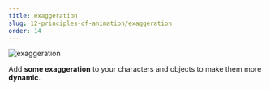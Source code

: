 ```yaml
---
title: exaggeration
slug: 12-principles-of-animation/exaggeration
order: 14
---
```


<SlideTemplate title="exaggeration">

![exaggeration](/gif/exageration.gif)

Add **some exaggeration** to your characters and objects to make them more
**dynamic**.

</SlideTemplate>
